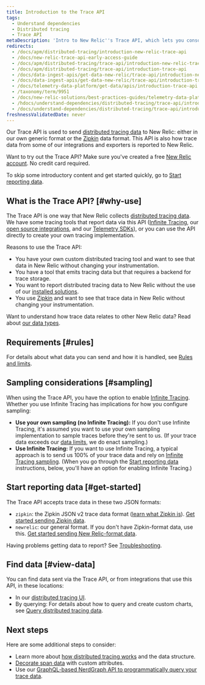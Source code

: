 ```yaml
---
title: Introduction to the Trace API
tags:
  - Understand dependencies
  - Distributed tracing
  - Trace API
metaDescription: 'Intro to New Relic''s Trace API, which lets you consolidate multiple sources of distributed tracing data in New Relic.'
redirects:
  - /docs/apm/distributed-tracing/introduction-new-relic-trace-api
  - /docs/new-relic-trace-api-early-access-guide
  - /docs/apm/distributed-tracing/trace-api/introduction-new-relic-trace-api
  - /docs/apm/distributed-tracing/trace-api/introduction-trace-api
  - /docs/data-ingest-apis/get-data-new-relic/trace-api/introduction-new-relic-trace-api
  - /docs/data-ingest-apis/get-data-new-relic/trace-api/introduction-trace-api
  - /docs/telemetry-data-platform/get-data/apis/introduction-trace-api
  - /taxonomy/term/9951
  - /docs/new-relic-solutions/best-practices-guides/telemetry-data-platform/best-practices-sending-trace-data
  - /hdocs/understand-dependencies/distributed-tracing/trace-api/introduction-trace-api
  - /docs/understand-dependencies/distributed-tracing/trace-api/introduction-trace-api
freshnessValidatedDate: never
---
```


Our Trace API is used to send [distributed tracing data](/docs/understand-dependencies/distributed-tracing/get-started/introduction-distributed-tracing#definition) to New Relic: either in our own generic format or the [Zipkin](https://zipkin.io/) data format. This API is also how trace data from some of our integrations and exporters is reported to New Relic.

Want to try out the Trace API? Make sure you've created a free [New Relic account](https://newrelic.com/signup). No credit card required.

To skip some introductory content and get started quickly, go to [Start reporting data](#get-started).

## What is the Trace API? [#why-use]

The Trace API is one way that New Relic collects [distributed tracing data](/docs/understand-dependencies/distributed-tracing/get-started/introduction-distributed-tracing). We have some tracing tools that report data via this API ([Infinite Tracing](/docs/understand-dependencies/distributed-tracing/infinite-tracing/introduction-infinite-tracing), our [open source integrations](/docs/data-ingest-apis/get-data-new-relic/new-relic-sdks/telemetry-sdks-send-custom-telemetry-data-new-relic#external-data), and our [Telemetry SDKs](/docs/telemetry-sdks-send-custom-telemetry-data-new-relic)), or you can use the API directly to create your own tracing implementation.

Reasons to use the Trace API:

* You have your own custom distributed tracing tool and want to see that data in New Relic without changing your instrumentation.
* You have a tool that emits tracing data but that requires a backend for trace storage.
* You want to report distributed tracing data to New Relic without the use of our [installed solutions](/docs/understand-dependencies/distributed-tracing/enable-configure/enable-distributed-tracing).
* You use [Zipkin](https://zipkin.io/) and want to see that trace data in New Relic without changing your instrumentation.

Want to understand how trace data relates to other New Relic data? Read about [our data types](/docs/using-new-relic/data/understand-data/new-relic-data-types).

## Requirements [#rules]

For details about what data you can send and how it is handled, see [Rules and limits](/docs/apm/distributed-tracing/trace-api/trace-api-endpoint-requirements-limits).

## Sampling considerations [#sampling]

When using the Trace API, you have the option to enable [Infinite Tracing](/docs/understand-dependencies/distributed-tracing/infinite-tracing/introduction-infinite-tracing). Whether you use Infinite Tracing has implications for how you configure sampling:

* <DoNotTranslate>**Use your own sampling (no Infinite Tracing):**</DoNotTranslate> If you don't use Infinite Tracing, it's assumed you want to use your own sampling implementation to sample traces before they're sent to us. (If your trace data exceeds our [data limits](/docs/understand-dependencies/distributed-tracing/trace-api/trace-api-general-requirements-limits), we do enact sampling.)
* <DoNotTranslate>**Use Infinite Tracing:**</DoNotTranslate> If you want to use Infinite Tracing, a typical approach is to send us 100% of your trace data and rely on [Infinite Tracing sampling](/docs/understand-dependencies/distributed-tracing/get-started/how-new-relic-distributed-tracing-works#tail-based). (When you go through the [Start reporting data](#get-started) instructions, below, you'll have an option for enabling Infinite Tracing.)

## Start reporting data [#get-started]

The Trace API accepts trace data in these two JSON formats:

* `zipkin`: the Zipkin JSON v2 trace data format ([learn what Zipkin is](https://zipkin.io)). [Get started sending Zipkin data](/docs/apm/distributed-tracing/trace-api/report-zipkin-format-traces-trace-api).
* `newrelic`: our general format. If you don't have Zipkin-format data, use this. [Get started sending New Relic-format data](/docs/apm/distributed-tracing/trace-api/report-new-relic-format-traces-trace-api).

Having problems getting data to report? See [Troubleshooting](/docs/apm/distributed-tracing/trace-api/troubleshooting-missing-trace-api-data).

## Find data [#view-data]

You can find data sent via the Trace API, or from integrations that use this API, in these locations:

* In our [distributed tracing UI](/docs/understand-dependencies/distributed-tracing/ui-data/additional-distributed-tracing-features-new-relic-one#find-data).
* By querying: For details about how to query and create custom charts, see [Query distributed tracing data](/docs/understand-dependencies/distributed-tracing/ui-data/query-distributed-trace-data).

## Next steps

Here are some additional steps to consider:

* Learn more about [how distributed tracing works](/docs/understand-dependencies/distributed-tracing/get-started/how-new-relic-distributed-tracing-works) and the data structure.
* [Decorate span data](/docs/understand-dependencies/distributed-tracing/trace-api/trace-api-decorate-spans-attributes) with custom attributes.
* Use our [GraphQL-based NerdGraph API to programmatically query your trace data](/docs/apis/graphql-api/tutorials/query-distributed-trace-data-using-graphql-api).
